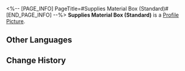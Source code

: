 <%-- [PAGE_INFO]
PageTitle=#Supplies Material Box (Standard)#
[END_PAGE_INFO] --%>
{{Item Infobox
|id          = 300041
|image       = Item Supplies Material Box (Standard).png
|type        = Valuable Object
|invCategory = Valuables
|rarity      = 3
|effect      = The assistance provided by Herta to the Astral Express. Upon use, you can select one item to obtain from the following materials:<br />· Lifeless Blade<br />· Arrow of the Demon Slayer<br />· Key of Knowledge<br />· Oath of Steel<br />· Obsidian of Desolation<br />· Ancestral Hymn<br />· Sprout of Life
|description = Materials provided to the Express in accordance with the mutual aid contract.
}}
{{Description|''"Since it's mutual aid, save your thanks."''}}
'''Supplies Material Box (Standard)''' is a [[Profile Picture]].

==Other Languages==
{{Other Languages
|en   = Supplies Material Box (Standard)
|zhs  = 后勤材料箱 • 标准型
|zht  = 後勤素材箱•標準型
|ja   = 後方支援素材箱・標準型
|ko   = 보급 재료상자•표준형
|es   = Caja de suministros (estándar)
|fr   = Boîte de matériau standard
|ru   = Стандартный ящик с материалами
|th   = กล่องวัสดุโลจิสติกส์ (แบบมาตรฐาน)
|vi   = Rương Nguyên Liệu Hậu Cần - Loại Tiêu Chuẩn
|de   = Versorgungsmaterialkiste: Standard
|id   = Supplies Material Box (Standard)
|pt   = Caixa de Material de Suprimentos (Padrão)
}}

==Change History==
{{Change History|1.1}}